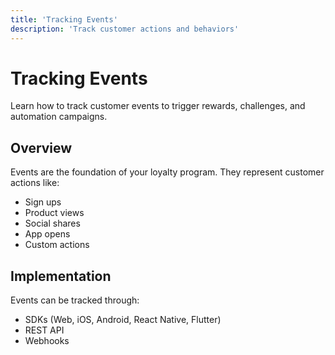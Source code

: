 ```yaml
---
title: 'Tracking Events'
description: 'Track customer actions and behaviors'
---
```


# Tracking Events

Learn how to track customer events to trigger rewards, challenges, and automation campaigns.

## Overview

Events are the foundation of your loyalty program. They represent customer actions like:
- Sign ups
- Product views
- Social shares
- App opens
- Custom actions

## Implementation

Events can be tracked through:
- SDKs (Web, iOS, Android, React Native, Flutter)
- REST API
- Webhooks


